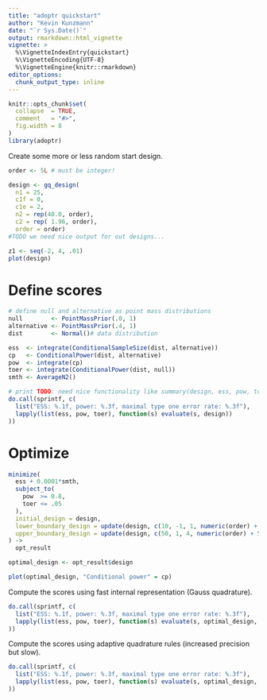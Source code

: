 ```yaml
---
title: "adoptr quickstart"
author: "Kevin Kunzmann"
date: "`r Sys.Date()`"
output: rmarkdown::html_vignette
vignette: >
  %\VignetteIndexEntry{quickstart}
  %\VignetteEncoding{UTF-8}
  %\VignetteEngine{knitr::rmarkdown}
editor_options: 
  chunk_output_type: inline
---
```


```r
knitr::opts_chunk$set(
  collapse  = TRUE,
  comment   = "#>",
  fig.width = 8
)
library(adoptr)
```

Create some more or less random start design.

```r
order <- 5L # must be integer!

design <- gq_design(
  n1 = 25, 
  c1f = 0,
  c1e = 2,
  n2 = rep(40.0, order), 
  c2 = rep( 1.96, order), 
  order = order)
#TODO we need nice output for out designs...
```

```r
z1 <- seq(-2, 4, .01)
plot(design)
```



# Define scores 

```r
# define null and alternative as point mass distributions
null        <- PointMassPrior(.0, 1)
alternative <- PointMassPrior(.4, 1)
dist        <- Normal()# data distribution
```

```r
ess  <- integrate(ConditionalSampleSize(dist, alternative))
cp   <- ConditionalPower(dist, alternative)
pow  <- integrate(cp)
toer <- integrate(ConditionalPower(dist, null))
smth <- AverageN2()

# print TODO: need nice functionality like summary(design, ess, pow, toer)
do.call(sprintf, c(
  list("ESS: %.1f, power: %.3f, maximal type one error rate: %.3f"), 
  lapply(list(ess, pow, toer), function(s) evaluate(s, design))
))
```


# Optimize

```r
minimize(
  ess + 0.0001*smth,
  subject_to(
    pow  >= 0.8,
    toer <= .05
  ),
  initial_design = design,
  lower_boundary_design = update(design, c(10, -1, 1, numeric(order) + 2, numeric(order) - 5)),
  upper_boundary_design = update(design, c(50, 1, 4, numeric(order) + 50, numeric(order) + 5))
) ->
  opt_result

optimal_design <- opt_result$design

plot(optimal_design, "Conditional power" = cp)
```

Compute the scores using fast internal representation (Gauss quadrature).

```r
do.call(sprintf, c(
  list("ESS: %.1f, power: %.3f, maximal type one error rate: %.3f"), 
  lapply(list(ess, pow, toer), function(s) evaluate(s, optimal_design, specific = TRUE))
))
```

Compute the scores using adaptive quadrature rules (increased precision but slow).

```r
do.call(sprintf, c(
  list("ESS: %.1f, power: %.3f, maximal type one error rate: %.3f"), 
  lapply(list(ess, pow, toer), function(s) evaluate(s, optimal_design, specific = FALSE))
))
```
